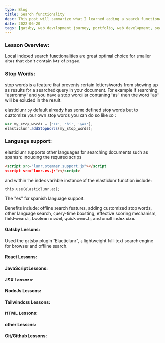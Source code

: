 ```yaml
--- 
type: Blog
title: Search functionality
desc: This post will summarize what I learned adding a search functionality feature to my blog
date: 2022-06-20
tags: [gatsby, web development journey, portfolio, web development, search functionality]
---
```

### Lesson Overview:
Local indexed search functionalities are great optimal choice for smaller sites that don't contain lots of 
pages. 

### Stop Words:
stop words is a feature that prevents certain letters/words from showing up as results
for a searched query in your document.
For example if searching "astronmy" and you have a stop word list contaning "as" then the word "as"
will be exluded in the result.

elasticlunr by default already has some defined stop words but to cuztomize your own stop words
you can do so like so :
```js
var my_stop_words = ['as', 'hi', 'yes'];
elasticlunr.addStopWords(my_stop_words);
```

### Language support:
elasticlunr supports other languages for searching documents such as spanish:
Including the required scrips:
```html
<script src="lunr.stemmer.support.js"></script
<script src="lunr.es.js"></script>
```
and within the index variable instance of the elasticlunr function include:
```
this.use(elasticlunr.es);
```
The "es" for spanish language support.

Benefits include: offline search features, adding cuztomized stop words, other language search,
query-time boosting, effective scoring mechanism, field-search, boolean model, quick search, and small index size.

#### Gatsby Lessons:
Used the gatsby plugin "Elacticlunr", a lightweight full-text search engine for browser and offline search.

#### React Lessons:
#### JavaScript Lessons:
#### JSX Lessons:
#### NodeJs Lessons:
#### Tailwindcss Lessons:
#### HTML Lessons:
#### other Lessons:
#### Git/Github Lessons: